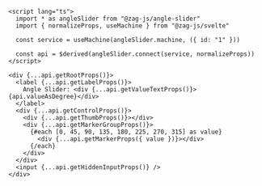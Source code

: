 ```svelte
<script lang="ts">
  import * as angleSlider from "@zag-js/angle-slider"
  import { normalizeProps, useMachine } from "@zag-js/svelte"

  const service = useMachine(angleSlider.machine, ({ id: "1" }))

  const api = $derived(angleSlider.connect(service, normalizeProps))
</script>

<div {...api.getRootProps()}>
  <label {...api.getLabelProps()}>
    Angle Slider: <div {...api.getValueTextProps()}>{api.valueAsDegree}</div>
  </label>
  <div {...api.getControlProps()}>
    <div {...api.getThumbProps()}></div>
    <div {...api.getMarkerGroupProps()}>
      {#each [0, 45, 90, 135, 180, 225, 270, 315] as value}
        <div {...api.getMarkerProps({ value })}></div>
      {/each}
    </div>
  </div>
  <input {...api.getHiddenInputProps()} />
</div>
```
